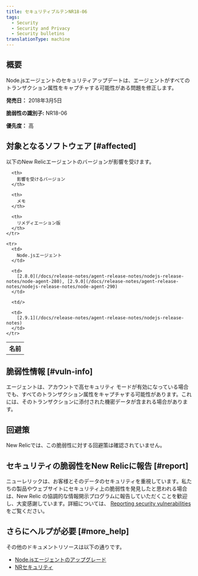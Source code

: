 ```yaml
---
title: セキュリティブルテンNR18-06
tags:
  - Security
  - Security and Privacy
  - Security bulletins
translationType: machine
---
```


## 概要

Node.jsエージェントのセキュリティアップデートは、エージェントがすべてのトランザクション属性をキャプチャする可能性がある問題を修正します。

**発売日：** 2018年3月5日

**脆弱性の識別子:** NR18-06

**優先度：** 高

## 対象となるソフトウェア [#affected]

以下のNew Relicエージェントのバージョンが影響を受けます。

<table>
  <tbody>
    <tr>
      <th>
        名前
      </th>

      <th>
        影響を受けるバージョン
      </th>

      <th>
        メモ
      </th>

      <th>
        リメディエーション版
      </th>
    </tr>

    <tr>
      <td>
        Node.jsエージェント
      </td>

      <td>
        [2.8.0](/docs/release-notes/agent-release-notes/nodejs-release-notes/node-agent-280), [2.9.0](/docs/release-notes/agent-release-notes/nodejs-release-notes/node-agent-290)
      </td>

      <td/>

      <td>
        [2.9.1](/docs/release-notes/agent-release-notes/nodejs-release-notes)
      </td>
    </tr>
  </tbody>
</table>

## 脆弱性情報 [#vuln-info]

エージェントは、アカウントで高セキュリティ モードが有効になっている場合でも、すべてのトランザクション属性をキャプチャする可能性があります。これには、そのトランザクションに添付された機密データが含まれる場合があります。

## 回避策

New Relicでは、この脆弱性に対する回避策は確認されていません。

## セキュリティの脆弱性をNew Relicに報告 [#report]

ニューレリックは、お客様とそのデータのセキュリティを重視しています。私たちの製品やウェブサイトにセキュリティ上の脆弱性を発見したと思われる場合は、New Relic の協調的な情報開示プログラムに報告していただくことを歓迎し、大変感謝しています。詳細については、 [Reporting security vulnerabilities](/docs/security/new-relic-security/data-privacy/reporting-security-vulnerabilities) をご覧ください。

## さらにヘルプが必要 [#more_help]

その他のドキュメントリソースは以下の通りです。

* [Node.jsエージェントのアップグレード](/docs/agents/nodejs-agent/installation-configuration/upgrade-nodejs-agent)
* [NRセキュリティ](https://newrelic.com/security)